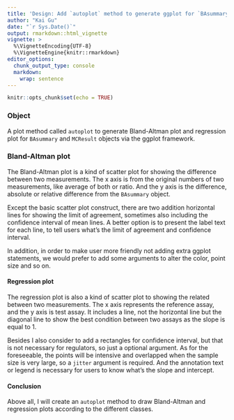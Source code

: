 ```yaml
---
title: 'Design: Add `autoplot` method to generate ggplot for `BAsummary` and `MCResult`'
author: "Kai Gu"
date: "`r Sys.Date()`"
output: rmarkdown::html_vignette
vignette: >
  %\VignetteEncoding{UTF-8}
  %\VignetteEngine{knitr::rmarkdown}
editor_options: 
  chunk_output_type: console
  markdown: 
    wrap: sentence
---
```


```r
knitr::opts_chunk$set(echo = TRUE)
```

### Object

A plot method called `autoplot` to generate Bland-Altman plot and regression plot for `BAsummary` and `MCResult` objects via the ggplot framework.

### Bland-Altman plot

The Bland-Altman plot is a kind of scatter plot for showing the difference between two measurements. The x axis is from the original numbers of two measurements, like average of both or ratio. And the y axis is the difference, absolute or relative difference from the `BAsummary` object.

Except the basic scatter plot construct, there are two addition horizontal lines for showing the limit of agreement, sometimes also including the confidence interval of mean lines. A better option is to present the label text for each line, to tell users what's the limit of agreement and confidence interval.

In addition, in order to make user more friendly not adding extra ggplot statements, we would prefer to add some arguments to alter the color, point size and so on.

#### Regression plot

The regression plot is also a kind of scatter plot to showing the related between two measurements. The x axis represents the reference assay, and the y axis is test assay. It  includes a line, not the horizontal line but the diagonal line to show the best condition between two assays as the slope is equal to 1.

Besides I also consider to add a rectangles for confidence interval, but that is not necessary for regulators, so just a optional argument. As for the foreseeable, the points will be intensive and overlapped when the sample size is very large, so a `jitter` argument is required. And the annotation text or legend is necessary for users to know what's the slope and intercept.

#### Conclusion

Above all, I will create an `autoplot` method to draw Bland-Altman and regression plots according to the different classes.
